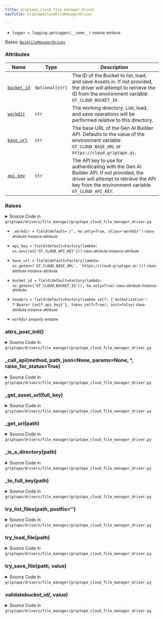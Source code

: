 ```yaml
---
title: griptape_cloud_file_manager_driver
navTitle: GriptapeCloudFileManagerDriver

---
```


-   `logger = logging.getLogger(__name__)` <small>module-attribute</small>  <span id="griptape.drivers.file_manager.griptape_cloud_file_manager_driver.logger"></span> 

<span id="griptape.drivers.file_manager.griptape_cloud_file_manager_driver.GriptapeCloudFileManagerDriver"></span>

Bases:
 [`BaseFileManagerDriver`](./#griptape.drivers.file_manager.BaseFileManagerDriver "BaseFileManagerDriver (griptape.drivers.file_manager.BaseFileManagerDriver)")

### Attributes

| Name                                                                                                                                                                                                                                                                                                                                                                                                                                                                                        | Type            | Description                                                                                                                                                                                |
| ------------------------------------------------------------------------------------------------------------------------------------------------------------------------------------------------------------------------------------------------------------------------------------------------------------------------------------------------------------------------------------------------------------------------------------------------------------------------------------------- | --------------- | ------------------------------------------------------------------------------------------------------------------------------------------------------------------------------------------ |
| <a href="griptape_cloud_file_manager_driver.mdx#griptape.drivers.file_manager.griptape_cloud_file_manager_driver.GriptapeCloudFileManagerDriver.bucket_id" title="bucket_id = field(default=Factory(lambda: os.getenv('GT_CLOUD_BUCKET_ID')), kw_only=True)           class-attribute       instance-attribute    (griptape.drivers.file_manager.griptape_cloud_file_manager_driver.GriptapeCloudFileManagerDriver.bucket_id)"><code class="language-python">bucket_id</code></a>           | `Optional[str]` | The ID of the Bucket to list, load, and save Assets in. If not provided, the driver will attempt to retrieve the ID from the environment variable `GT_CLOUD_BUCKET_ID`.<br/>               |
| <a href="griptape_cloud_file_manager_driver.mdx#griptape.drivers.file_manager.griptape_cloud_file_manager_driver.GriptapeCloudFileManagerDriver.workdir" title="workdir           property       writable    (griptape.drivers.file_manager.griptape_cloud_file_manager_driver.GriptapeCloudFileManagerDriver.workdir)"><code class="language-python">workdir</code></a>                                                                                                                    | `str`           | The working directory. List, load, and save operations will be performed relative to this directory.<br/>                                                                                  |
| <a href="griptape_cloud_file_manager_driver.mdx#griptape.drivers.file_manager.griptape_cloud_file_manager_driver.GriptapeCloudFileManagerDriver.base_url" title="base_url = field(default=Factory(lambda: os.getenv('GT_CLOUD_BASE_URL', 'https://cloud.griptape.ai')))           class-attribute       instance-attribute    (griptape.drivers.file_manager.griptape_cloud_file_manager_driver.GriptapeCloudFileManagerDriver.base_url)"><code class="language-python">base_url</code></a> | `str`           | The base URL of the Gen AI Builder API. Defaults to the value of the environment variable `GT_CLOUD_BASE_URL` or `https://cloud.griptape.ai`.<br/>                                         |
| <a href="griptape_cloud_file_manager_driver.mdx#griptape.drivers.file_manager.griptape_cloud_file_manager_driver.GriptapeCloudFileManagerDriver.api_key" title="api_key = field(default=Factory(lambda: os.environ['GT_CLOUD_API_KEY']))           class-attribute       instance-attribute    (griptape.drivers.file_manager.griptape_cloud_file_manager_driver.GriptapeCloudFileManagerDriver.api_key)"><code class="language-python">api_key</code></a>                                  | `str`           | The API key to use for authenticating with the Gen AI Builder API. If not provided, the driver will attempt to retrieve the API key from the environment variable `GT_CLOUD_API_KEY`.<br/> |

### Raises

<details><summary>Source Code in <code>griptape&#47;drivers&#47;file_manager&#47;griptape_cloud_file_manager_driver.py</code></summary>

```python
@define
class GriptapeCloudFileManagerDriver(BaseFileManagerDriver):
    """GriptapeCloudFileManagerDriver can be used to list, load, and save files as Assets in Gen AI Builder Buckets.

    Attributes:
        bucket_id: The ID of the Bucket to list, load, and save Assets in. If not provided, the driver will attempt to
            retrieve the ID from the environment variable `GT_CLOUD_BUCKET_ID`.
        workdir: The working directory. List, load, and save operations will be performed relative to this directory.
        base_url: The base URL of the Gen AI Builder API. Defaults to the value of the environment variable
            `GT_CLOUD_BASE_URL` or `https://cloud.griptape.ai`.
        api_key: The API key to use for authenticating with the Gen AI Builder API. If not provided, the driver will
            attempt to retrieve the API key from the environment variable `GT_CLOUD_API_KEY`.

    Raises:
        ValueError: If `api_key` is not provided, if `workdir` does not start with "/"", or invalid `bucket_id` and/or `bucket_name` value(s) are provided.
    """

    bucket_id: Optional[str] = field(default=Factory(lambda: os.getenv("GT_CLOUD_BUCKET_ID")), kw_only=True)
    base_url: str = field(
        default=Factory(lambda: os.getenv("GT_CLOUD_BASE_URL", "https://cloud.griptape.ai")),
    )
    api_key: str = field(default=Factory(lambda: os.environ["GT_CLOUD_API_KEY"]))
    headers: dict = field(
        default=Factory(lambda self: {"Authorization": f"Bearer {self.api_key}"}, takes_self=True),
        init=False,
    )
    _workdir: str = field(default="/", kw_only=True, alias="workdir")

    @property
    def workdir(self) -> str:
        if self._workdir.startswith("/"):
            return self._workdir
        return f"/{self._workdir}"

    @workdir.setter
    def workdir(self, value: str) -> None:
        self._workdir = value

    @bucket_id.validator  # pyright: ignore[reportAttributeAccessIssue, reportOptionalMemberAccess]
    def validate_bucket_id(self, _: Attribute, value: Optional[str]) -> str:
        if value is None:
            raise ValueError(f"{self.__class__.__name__} requires an Bucket ID")
        return value

    def __attrs_post_init__(self) -> None:
        try:
            self._call_api(method="get", path=f"/buckets/{self.bucket_id}").json()
        except requests.exceptions.HTTPError as e:
            if e.response.status_code == 404:
                raise ValueError(f"No Bucket found with ID: {self.bucket_id}") from e
            raise ValueError(f"Unexpected error when retrieving Bucket with ID: {self.bucket_id}") from e

    def try_list_files(self, path: str, postfix: str = "") -> list[str]:
        full_key = self._to_full_key(path)

        data = {"prefix": full_key}
        if postfix:
            data["postfix"] = postfix
        list_assets_response = self._call_api(
            method="get", path=f"/buckets/{self.bucket_id}/assets", params=data, raise_for_status=False
        ).json()

        return [asset["name"] for asset in list_assets_response.get("assets", [])]

    def try_load_file(self, path: str) -> bytes:
        full_key = self._to_full_key(path)

        if self._is_a_directory(full_key):
            raise IsADirectoryError

        try:
            sas_url, headers = self._get_asset_url(full_key)
            response = requests.get(sas_url, headers=headers)
            response.raise_for_status()
            return response.content
        except requests.exceptions.HTTPError as e:
            if e.response.status_code == 404:
                raise FileNotFoundError from e
            raise e

    def try_save_file(self, path: str, value: bytes) -> str:
        full_key = self._to_full_key(path)

        if self._is_a_directory(full_key):
            raise IsADirectoryError

        self._call_api(
            method="put",
            path=f"/buckets/{self.bucket_id}/assets",
            json={"name": full_key},
            raise_for_status=True,
        )

        sas_url, headers = self._get_asset_url(full_key)
        response = requests.put(sas_url, data=value, headers=headers)
        response.raise_for_status()

        return f"buckets/{self.bucket_id}/assets/{full_key}"

    def _get_asset_url(self, full_key: str) -> tuple[str, dict]:
        url_response = self._call_api(
            method="post", path=f"/buckets/{self.bucket_id}/asset-urls/{full_key}", raise_for_status=True
        ).json()
        return url_response["url"], url_response.get("headers", {})

    def _get_url(self, path: str) -> str:
        path = path.lstrip("/")
        return griptape_cloud_url(self.base_url, f"api/{path}")

    def _call_api(
        self,
        method: str,
        path: str,
        json: Optional[dict] = None,
        params: Optional[dict] = None,
        *,
        raise_for_status: bool = True,
    ) -> requests.Response:
        res = requests.request(method, self._get_url(path), json=json, params=params, headers=self.headers)
        if raise_for_status:
            res.raise_for_status()
        return res

    def _is_a_directory(self, path: str) -> bool:
        return path == "" or path.endswith("/")

    def _to_full_key(self, path: str) -> str:
        path = path.lstrip("/")
        full_key = f"{self.workdir}/{path}"
        return full_key.lstrip("/")
```

</details>

-   `_workdir = field(default='/', kw_only=True, alias='workdir')` <small>class-attribute</small> <small>instance-attribute</small>  <span id="griptape.drivers.file_manager.griptape_cloud_file_manager_driver.GriptapeCloudFileManagerDriver._workdir"></span> 

-   `api_key = field(default=Factory(lambda: os.environ['GT_CLOUD_API_KEY']))` <small>class-attribute</small> <small>instance-attribute</small>  <span id="griptape.drivers.file_manager.griptape_cloud_file_manager_driver.GriptapeCloudFileManagerDriver.api_key"></span> 

-   `base_url = field(default=Factory(lambda: os.getenv('GT_CLOUD_BASE_URL', 'https://cloud.griptape.ai')))` <small>class-attribute</small> <small>instance-attribute</small>  <span id="griptape.drivers.file_manager.griptape_cloud_file_manager_driver.GriptapeCloudFileManagerDriver.base_url"></span> 

-   `bucket_id = field(default=Factory(lambda: os.getenv('GT_CLOUD_BUCKET_ID')), kw_only=True)` <small>class-attribute</small> <small>instance-attribute</small>  <span id="griptape.drivers.file_manager.griptape_cloud_file_manager_driver.GriptapeCloudFileManagerDriver.bucket_id"></span> 

-   `headers = field(default=Factory(lambda self: {'Authorization': f'Bearer {self.api_key}'}, takes_self=True), init=False)` <small>class-attribute</small> <small>instance-attribute</small>  <span id="griptape.drivers.file_manager.griptape_cloud_file_manager_driver.GriptapeCloudFileManagerDriver.headers"></span> 

-   `workdir` <small>property</small> <small>writable</small>  <span id="griptape.drivers.file_manager.griptape_cloud_file_manager_driver.GriptapeCloudFileManagerDriver.workdir"></span> 

<span id="griptape.drivers.file_manager.griptape_cloud_file_manager_driver.GriptapeCloudFileManagerDriver.__attrs_post_init__"></span>

### **attrs_post_init**()

<details><summary>Source Code in <code>griptape&#47;drivers&#47;file_manager&#47;griptape_cloud_file_manager_driver.py</code></summary>

```python
def __attrs_post_init__(self) -> None:
    try:
        self._call_api(method="get", path=f"/buckets/{self.bucket_id}").json()
    except requests.exceptions.HTTPError as e:
        if e.response.status_code == 404:
            raise ValueError(f"No Bucket found with ID: {self.bucket_id}") from e
        raise ValueError(f"Unexpected error when retrieving Bucket with ID: {self.bucket_id}") from e
```

</details>

<span id="griptape.drivers.file_manager.griptape_cloud_file_manager_driver.GriptapeCloudFileManagerDriver._call_api"></span>

### \_call_api(method, path, json=None, params=None, \*, raise_for_status=True)

<details><summary>Source Code in <code>griptape&#47;drivers&#47;file_manager&#47;griptape_cloud_file_manager_driver.py</code></summary>

```python
def _call_api(
    self,
    method: str,
    path: str,
    json: Optional[dict] = None,
    params: Optional[dict] = None,
    *,
    raise_for_status: bool = True,
) -> requests.Response:
    res = requests.request(method, self._get_url(path), json=json, params=params, headers=self.headers)
    if raise_for_status:
        res.raise_for_status()
    return res
```

</details>

<span id="griptape.drivers.file_manager.griptape_cloud_file_manager_driver.GriptapeCloudFileManagerDriver._get_asset_url"></span>

### \_get_asset_url(full_key)

<details><summary>Source Code in <code>griptape&#47;drivers&#47;file_manager&#47;griptape_cloud_file_manager_driver.py</code></summary>

```python
def _get_asset_url(self, full_key: str) -> tuple[str, dict]:
    url_response = self._call_api(
        method="post", path=f"/buckets/{self.bucket_id}/asset-urls/{full_key}", raise_for_status=True
    ).json()
    return url_response["url"], url_response.get("headers", {})
```

</details>

<span id="griptape.drivers.file_manager.griptape_cloud_file_manager_driver.GriptapeCloudFileManagerDriver._get_url"></span>

### \_get_url(path)

<details><summary>Source Code in <code>griptape&#47;drivers&#47;file_manager&#47;griptape_cloud_file_manager_driver.py</code></summary>

```python
def _get_url(self, path: str) -> str:
    path = path.lstrip("/")
    return griptape_cloud_url(self.base_url, f"api/{path}")
```

</details>

<span id="griptape.drivers.file_manager.griptape_cloud_file_manager_driver.GriptapeCloudFileManagerDriver._is_a_directory"></span>

### \_is_a_directory(path)

<details><summary>Source Code in <code>griptape&#47;drivers&#47;file_manager&#47;griptape_cloud_file_manager_driver.py</code></summary>

```python
def _is_a_directory(self, path: str) -> bool:
    return path == "" or path.endswith("/")
```

</details>

<span id="griptape.drivers.file_manager.griptape_cloud_file_manager_driver.GriptapeCloudFileManagerDriver._to_full_key"></span>

### \_to_full_key(path)

<details><summary>Source Code in <code>griptape&#47;drivers&#47;file_manager&#47;griptape_cloud_file_manager_driver.py</code></summary>

```python
def _to_full_key(self, path: str) -> str:
    path = path.lstrip("/")
    full_key = f"{self.workdir}/{path}"
    return full_key.lstrip("/")
```

</details>

<span id="griptape.drivers.file_manager.griptape_cloud_file_manager_driver.GriptapeCloudFileManagerDriver.try_list_files"></span>

### try_list_files(path, postfix='')

<details><summary>Source Code in <code>griptape&#47;drivers&#47;file_manager&#47;griptape_cloud_file_manager_driver.py</code></summary>

```python
def try_list_files(self, path: str, postfix: str = "") -> list[str]:
    full_key = self._to_full_key(path)

    data = {"prefix": full_key}
    if postfix:
        data["postfix"] = postfix
    list_assets_response = self._call_api(
        method="get", path=f"/buckets/{self.bucket_id}/assets", params=data, raise_for_status=False
    ).json()

    return [asset["name"] for asset in list_assets_response.get("assets", [])]
```

</details>

<span id="griptape.drivers.file_manager.griptape_cloud_file_manager_driver.GriptapeCloudFileManagerDriver.try_load_file"></span>

### try_load_file(path)

<details><summary>Source Code in <code>griptape&#47;drivers&#47;file_manager&#47;griptape_cloud_file_manager_driver.py</code></summary>

```python
def try_load_file(self, path: str) -> bytes:
    full_key = self._to_full_key(path)

    if self._is_a_directory(full_key):
        raise IsADirectoryError

    try:
        sas_url, headers = self._get_asset_url(full_key)
        response = requests.get(sas_url, headers=headers)
        response.raise_for_status()
        return response.content
    except requests.exceptions.HTTPError as e:
        if e.response.status_code == 404:
            raise FileNotFoundError from e
        raise e
```

</details>

<span id="griptape.drivers.file_manager.griptape_cloud_file_manager_driver.GriptapeCloudFileManagerDriver.try_save_file"></span>

### try_save_file(path, value)

<details><summary>Source Code in <code>griptape&#47;drivers&#47;file_manager&#47;griptape_cloud_file_manager_driver.py</code></summary>

```python
def try_save_file(self, path: str, value: bytes) -> str:
    full_key = self._to_full_key(path)

    if self._is_a_directory(full_key):
        raise IsADirectoryError

    self._call_api(
        method="put",
        path=f"/buckets/{self.bucket_id}/assets",
        json={"name": full_key},
        raise_for_status=True,
    )

    sas_url, headers = self._get_asset_url(full_key)
    response = requests.put(sas_url, data=value, headers=headers)
    response.raise_for_status()

    return f"buckets/{self.bucket_id}/assets/{full_key}"
```

</details>

<span id="griptape.drivers.file_manager.griptape_cloud_file_manager_driver.GriptapeCloudFileManagerDriver.validate_bucket_id"></span>

### validate*bucket_id(*, value)

<details><summary>Source Code in <code>griptape&#47;drivers&#47;file_manager&#47;griptape_cloud_file_manager_driver.py</code></summary>

```python
@bucket_id.validator  # pyright: ignore[reportAttributeAccessIssue, reportOptionalMemberAccess]
def validate_bucket_id(self, _: Attribute, value: Optional[str]) -> str:
    if value is None:
        raise ValueError(f"{self.__class__.__name__} requires an Bucket ID")
    return value
```

</details>
